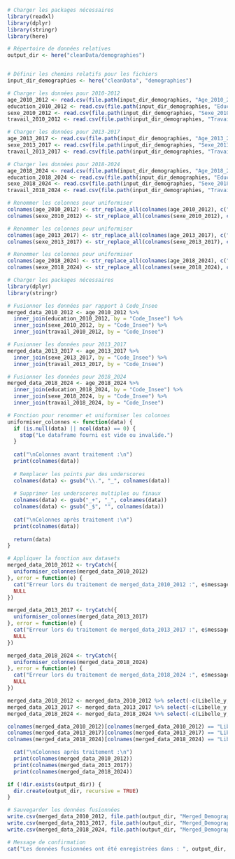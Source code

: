 ```r
# Charger les packages nécessaires
library(readxl)
library(dplyr)
library(stringr)
library(here)

# Répertoire de données relatives
output_dir <- here("cleanData/demographies")


# Définir les chemins relatifs pour les fichiers
input_dir_demographies <- here("cleanData", "demographies")

# Charger les données pour 2010-2012
age_2010_2012 <- read.csv(file.path(input_dir_demographies, "Age_2010_2012.csv"), sep = ";", skip = 0)
education_2010_2012 <- read.csv(file.path(input_dir_demographies, "Education_2010_2012.csv"), skip = 0)
sexe_2010_2012 <- read.csv(file.path(input_dir_demographies, "Sexe_2010_2012.csv"), sep = ";", skip = 0)
travail_2010_2012 <- read.csv(file.path(input_dir_demographies, "Travail_2010_2012.csv"), skip = 0)

# Charger les données pour 2013-2017
age_2013_2017 <- read.csv(file.path(input_dir_demographies, "Age_2013_2017.csv"), sep = ";", skip = 0)
sexe_2013_2017 <- read.csv(file.path(input_dir_demographies, "Sexe_2013_2017.csv"), sep = ";", skip = 0)
travail_2013_2017 <- read.csv(file.path(input_dir_demographies, "Travail_2013_2017.csv"), skip = 0)

# Charger les données pour 2018-2024
age_2018_2024 <- read.csv(file.path(input_dir_demographies, "Age_2018_2024.csv"), sep = ";", skip = 0)
education_2018_2024 <- read.csv(file.path(input_dir_demographies, "Education_2018_2024.csv"), skip = 0)
sexe_2018_2024 <- read.csv(file.path(input_dir_demographies, "Sexe_2018_2024.csv"), sep = ";", skip = 0)
travail_2018_2024 <- read.csv(file.path(input_dir_demographies, "Travail_2018_2024.csv"), skip = 0)

# Renommer les colonnes pour uniformiser
colnames(age_2010_2012) <- str_replace_all(colnames(age_2010_2012), c("Code.Commune" = "Code_Insee", "Nom.Commune" = "Libelle"))
colnames(sexe_2010_2012) <- str_replace_all(colnames(sexe_2010_2012), c("Code.Commune" = "Code_Insee", "Nom.Commune" = "Libelle"))

# Renommer les colonnes pour uniformiser
colnames(age_2013_2017) <- str_replace_all(colnames(age_2013_2017), c("Code.Commune" = "Code_Insee", "Nom.Commune" = "Libelle"))
colnames(sexe_2013_2017) <- str_replace_all(colnames(sexe_2013_2017), c("Code.Commune" = "Code_Insee", "Nom.Commune" = "Libelle"))

# Renommer les colonnes pour uniformiser
colnames(age_2018_2024) <- str_replace_all(colnames(age_2018_2024), c("Code.Commune" = "Code_Insee", "Nom.Commune" = "Libelle"))
colnames(sexe_2018_2024) <- str_replace_all(colnames(sexe_2018_2024), c("Code.Commune" = "Code_Insee", "Nom.Commune" = "Libelle"))
```

```r
# Charger les packages nécessaires
library(dplyr)
library(stringr)

# Fusionner les données par rapport à Code_Insee
merged_data_2010_2012 <- age_2010_2012 %>%
  inner_join(education_2010_2012, by = "Code_Insee") %>%
  inner_join(sexe_2010_2012, by = "Code_Insee") %>%
  inner_join(travail_2010_2012, by = "Code_Insee")

# Fusionner les données pour 2013_2017
merged_data_2013_2017 <- age_2013_2017 %>%
  inner_join(sexe_2013_2017, by = "Code_Insee") %>%
  inner_join(travail_2013_2017, by = "Code_Insee")

# Fusionner les données pour 2018_2024
merged_data_2018_2024 <- age_2018_2024 %>%
  inner_join(education_2018_2024, by = "Code_Insee") %>%
  inner_join(sexe_2018_2024, by = "Code_Insee") %>%
  inner_join(travail_2018_2024, by = "Code_Insee")
```

```r
# Fonction pour renommer et uniformiser les colonnes
uniformiser_colonnes <- function(data) {
  if (is.null(data) || ncol(data) == 0) {
    stop("Le dataframe fourni est vide ou invalide.")
  }
  
  cat("\nColonnes avant traitement :\n")
  print(colnames(data))
  
  # Remplacer les points par des underscores
  colnames(data) <- gsub("\\.", "_", colnames(data))
  
  # Supprimer les underscores multiples ou finaux
  colnames(data) <- gsub("_+", "_", colnames(data))
  colnames(data) <- gsub("_$", "", colnames(data))
  
  cat("\nColonnes après traitement :\n")
  print(colnames(data))
  
  return(data)
}

# Appliquer la fonction aux datasets
merged_data_2010_2012 <- tryCatch({
  uniformiser_colonnes(merged_data_2010_2012)
}, error = function(e) {
  cat("Erreur lors du traitement de merged_data_2010_2012 :", e$message, "\n")
  NULL
})

merged_data_2013_2017 <- tryCatch({
  uniformiser_colonnes(merged_data_2013_2017)
}, error = function(e) {
  cat("Erreur lors du traitement de merged_data_2013_2017 :", e$message, "\n")
  NULL
})

merged_data_2018_2024 <- tryCatch({
  uniformiser_colonnes(merged_data_2018_2024)
}, error = function(e) {
  cat("Erreur lors du traitement de merged_data_2018_2024 :", e$message, "\n")
  NULL
})
```

```r
merged_data_2010_2012 <- merged_data_2010_2012 %>% select(-c(Libelle_y, Libelle_y_y, Libelle_x_x))
merged_data_2013_2017 <- merged_data_2013_2017 %>% select(-c(Libelle_y, Libelle))
merged_data_2018_2024 <- merged_data_2018_2024 %>% select(-c(Libelle_y, Libelle_y_y, Libelle_x_x))

colnames(merged_data_2010_2012)[colnames(merged_data_2010_2012) == "Libelle_x"] <- "Libelle"
colnames(merged_data_2013_2017)[colnames(merged_data_2013_2017) == "Libelle_x"] <- "Libelle"
colnames(merged_data_2018_2024)[colnames(merged_data_2018_2024) == "Libelle_x"] <- "Libelle"

  cat("\nColonnes après traitement :\n")
  print(colnames(merged_data_2010_2012))
  print(colnames(merged_data_2013_2017))
  print(colnames(merged_data_2018_2024))

```

```r
if (!dir.exists(output_dir)) {
  dir.create(output_dir, recursive = TRUE)
}

# Sauvegarder les données fusionnées
write.csv(merged_data_2010_2012, file.path(output_dir, "Merged_Demographies_2010_2012.csv"), row.names = FALSE)
write.csv(merged_data_2013_2017, file.path(output_dir, "Merged_Demographies_2013_2017.csv"), row.names = FALSE)
write.csv(merged_data_2018_2024, file.path(output_dir, "Merged_Demographies_2018_2024.csv"), row.names = FALSE)

# Message de confirmation
cat("Les données fusionnées ont été enregistrées dans : ", output_dir, "\n")
```